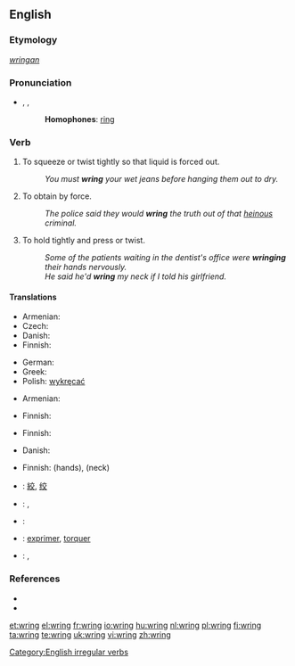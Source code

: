 ==English==

===Etymology===
{{etyl|ang}} ''[[wringan]]''

===Pronunciation===
* {{enPR|rĭng}}, {{IPA|/ɹɪŋ/}}, {{SAMPA|/rIN/}}
*: '''Homophones''': [[ring]]
*: {{rhymes|ɪŋ}}

===Verb===
{{en-verb|wrings|wringing|'''[[wrang]]''' or '''[[wrung]]'''|wrung}}

# To squeeze or twist tightly so that liquid is forced out.
#: ''You must '''wring''' your wet jeans before hanging them out to dry.''
# To obtain by force.
#: ''The police said they would '''wring''' the truth out of that [[heinous]] criminal.''
# To hold tightly and press or twist.
#: ''Some of the patients waiting in the dentist's office were '''wringing''' their hands nervously.''
#: ''He said he'd '''wring''' my neck if I told his girlfriend.''

====Translations====
{{trans-top|to squeeze or twist tightly so that liquid is forced out}}
* Armenian: {{t-|hy|քամել|tr=k'amel|sc=Armn|xs=Armenian}}
* Czech: {{t-|cs|ždímat}}
* Danish: {{t-|da|vride}}
* Finnish: {{t+|fi|vääntää}}
{{trans-mid}}
* German: {{t-|de|wringen}}
* Greek: {{t+|el|στείβω|sc=Grek}}
* Polish: [[wykręcać]]
{{trans-bottom}}

{{trans-top|to force out liquid by squeezing or twisting tightly}}
* Armenian: {{t-|hy|քամել|tr=k'amel|sc=Armn|xs=Armenian}}
{{trans-mid}}
* Finnish: {{t+|fi|vääntää}}
{{trans-bottom}}

{{trans-top|to obtain by force}}
* Finnish: {{t-|fi|puristaa}}
{{trans-mid}}
{{trans-bottom}}

{{trans-top|to hold tightly and press or twist}}
* Danish: {{t-|da|vride}}
{{trans-mid}}
* Finnish: {{t+|fi|väännellä}}(hands), {{t+|fi|vääntää}} {{t-|fi|niskat nurin}} (neck)
{{trans-bottom}}

{{checktrans-top}}
* {{ttbc|CJKV Characters}}: [[絞]], [[绞]]
* {{ttbc|Dutch}}: {{t+|nl|wringen}}, {{t+|nl|uitwringen}}
* {{ttbc|French}}: {{t+|fr|tordre}}
* {{ttbc|Interlingua}}: [[exprimer]], [[torquer]]
* {{ttbc|Spanish}}: {{t-|es|exprimir}}, {{t-|es|retorcer}}
{{trans-bottom}}

===References===
* {{R:Century 1911}}
* {{R:Webster 1913}}

[[Category:English irregular verbs]]

[[et:wring]]
[[el:wring]]
[[fr:wring]]
[[io:wring]]
[[hu:wring]]
[[nl:wring]]
[[pl:wring]]
[[fi:wring]]
[[ta:wring]]
[[te:wring]]
[[uk:wring]]
[[vi:wring]]
[[zh:wring]]